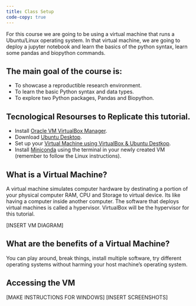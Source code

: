 ```yaml
---
title: Class Setup
code-copy: true
---
```


For this course we are going to be using a virtual machine that runs a Ubuntu/Linux operating system. 
In that virtual machine, we are going to deploy a jupyter notebook and learn the basics of the python syntax, learn some pandas and biopython commands.

## The main goal of the course is: 
- To showcase a reproductible research environment.
- To learn the basic Python syntax and data types.
- To explore two Python packages, Pandas and Biopython. 

## Tecnological Resourses to Replicate this tutorial. 
- Install [Oracle VM VirtualBox Manager](https://www.virtualbox.org/wiki/Downloads).
- Download [Ubuntu Desktop](https://ubuntu.com/download/desktop). 
- Set up your [Virtual Machine using VirtualBox & Ubuntu Destkop](https://ubuntu.com/tutorials/how-to-run-ubuntu-desktop-on-a-virtual-machine-using-virtualbox#1-overview).
- Install [Miniconda](https://docs.conda.io/projects/miniconda/en/latest/#quick-command-line-install) using the terminal in your newly created VM (remember to follow the Linux instructions).
  
## What is a Virtual Machine? 

A virtual machine simulates computer hardware by destinating a portion of your physical computer RAM, CPU and Storage to virtual device. Its like having a computer inside another computer. The software that deploys virtual machines is called a hypervisor. VirtualBox will be the hypervisor for this tutorial.

[INSERT VM DIAGRAM]

## What are the benefits of a Virtual Machine?

You can play around, break things, install multiple software, try different operating systems without harming your host machine's operating system.

## Accessing the VM

[MAKE INSTRUCTIONS FOR WINDOWS]
[INSERT SCREENSHOTS]